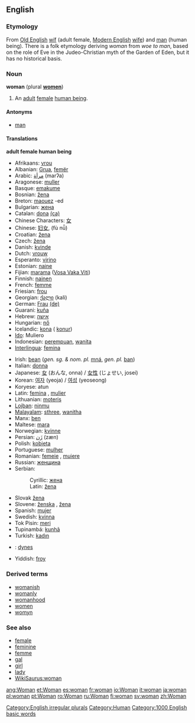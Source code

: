 {{wikipedia}}
==English==
===Etymology===
From [[Old English]] [[wíf]] (adult female, [[Modern English]] [[wife]]) and [[man]] (human being).  There is a folk etymology deriving ''woman'' from ''woe to man'', based on the role of Eve in the Judeo-Christian myth of the Garden of Eden, but it has no historical basis.

===Noun===
'''woman''' (plural '''[[women]]''')

#An [[adult]] [[female]] [[human being]].

====Antonyms====
*[[man]]

====Translations====
'''adult female human being'''
{{top}}
*Afrikaans: [[vrou]]
*Albanian: [[Grua]], [[femër]]
*Arabic: [[مرأة]] (marʔa)
*Aragonese: [[muller]] {{f}}
*Basque: [[emakume]]
*Bosnian: [[žena#Bosnian|žena]] {{f}}
*Breton: [[maouez]] {{f}} -ed {{p}}
*Bulgarian: [[жена#Bulgarian|жена]] {{f}}
*Catalan: [[dona]] {{f}} [[:ca:dona|(ca)]] 
*Chinese Characters: [[女]]
*Chinese: [[妇女]], (fù nǚ)
*Croatian: [[žena]] {{f}}
*Czech: [[žena]] {{f}} 
*Danish: [[kvinde]] {{c}}
*Dutch: [[vrouw]] {{f}}
*Esperanto: [[virino]]
*Estonian: [[naine]]
*Fijian: [[marama]] ([[:fj:marama|Vosa Vaka Viti]])
*Finnish: [[nainen]]
*French: [[femme]] {{f}}
*Friesian:  [[frou]]
*Georgian: [[ქალი]] (kali)
*German: [[Frau]] {{f}} [[:de:Frau|(de)]]
*Guarani: [[kuña]]
*Hebrew: [[אישה]] {{f}}
*Hungarian: [[nő]]
*Icelandic: [[kona]] ({{p}} [[konur]])
*[[Ido]]: Muliero
*Indonesian: [[perempuan]], [[wanita]]
*[[Interlingua]]: [[femina]]
{{mid}}
*Irish: [[bean]] (''gen. sg. & nom. pl.'' [[mná]], ''gen. pl.'' [[ban#Irish|ban]])
*Italian: [[donna]] {{f}}
*Japanese: [[女]] (おんな, onna) / [[女性]] (じょせい, josei)
*Korean: [[여자]] (yeoja) / [[여성]] (yeoseong)
*Koryese: atun
*Latin: [[femina]] {{f}}, [[mulier]] {{f}}
*Lithuanian: [[moteris]] {{f}}
*[[Lojban]]: [[ninmu]]
*[[Malayalam]]: [[sthree]], [[wanitha]]
*Manx: [[ben#Manx|ben]] {{f}}
*Maltese: [[mara]]
*Norwegian: [[kvinne]]
*Persian: [[زَن]] (zæn)
*Polish: [[kobieta]] {{f}}
*Portuguese: [[mulher]] {{f}}
*Romanian: [[femeie]] {{f}}, [[muiere]] {{f}}
*Russian: [[женщина]] {{f}}
*Serbian:
*:Cyrillic: [[жена#Serbian|жена]] {{f}}
*:Latin: [[žena#Serbian|žena]] {{f}}
*Slovak [[žena]] {{f}}
*Slovene: [[ženska]] {{f}}, [[žena]] {{f}}
*Spanish: [[mujer]] {{f}}
*Swedish: [[kvinna]] {{c}}
*Tok Pisin: [[meri]]
*Tupinambá: [[kunhã]]
*Turkish: [[kadın]]
*{{cy}}: [[dynes]] {{f}}
*Yiddish: [[froy]] {{f}}
{{bottom}}

===Derived terms===
*[[womanish]]
*[[womanly]]
*[[womanhood]]
*[[women]]
*[[womyn]]

===See also===
*[[female]]
*[[feminine]]
*[[femme]]
*[[gal]]
*[[girl]]
*[[lady]]
*[[WikiSaurus:woman]]

[[Category:English irregular plurals]]
[[Category:Human]]
[[Category:1000 English basic words]]

[[ang:Woman]]
[[et:Woman]]
[[es:woman]]
[[fr:woman]]
[[io:Woman]]
[[it:woman]]
[[ja:woman]]
[[pl:woman]]
[[pt:Woman]]
[[ro:Woman]]
[[ru:Woman]]
[[fi:woman]]
[[sv:woman]]
[[zh:Woman]]